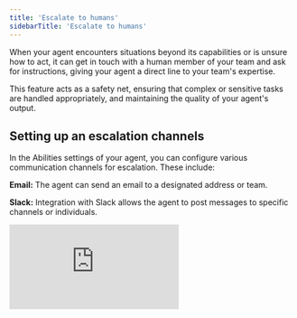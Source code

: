 ```yaml
---
title: 'Escalate to humans'
sidebarTitle: 'Escalate to humans'
---
```


When your agent encounters situations beyond its capabilities or is unsure how to act, it can get in touch with a human member of your team and ask for instructions, giving your agent a direct line to your team's expertise.

This feature acts as a safety net, ensuring that complex or sensitive tasks are handled appropriately, and maintaining the quality of your agent's output.


## Setting up an escalation channels

In the Abilities settings of your agent, you can configure various communication channels for escalation. These include:

**Email:** The agent can send an email to a designated address or team.

**Slack:** Integration with Slack allows the agent to post messages to specific channels or individuals.

<div
  style={{
    width: '100%',
    position: 'relative',
    paddingTop: '61.46%',
  }}>
  <iframe
    src="https://fast.wistia.com/embed/medias/ak81bvteyi"
    frameBorder="0"
    style={{
      position: 'absolute',
      top: 0,left: 0, width: '100%', height: '100%',
      borderRadius: '10px',
    }}/>
</div>